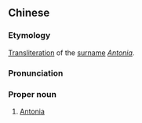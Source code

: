 {{also|安东尼娅}}
==Chinese==
{{zh-forms|s=安东尼娅|gloss=-}}

===Etymology===
[[transliteration|Transliteration]] of the {{etyl|en|zh}} [[surname]] ''[[Antonia]]''.

===Pronunciation===
{{zh-pron
|m=Āndōngníyà
|cat=pn
}}

===Proper noun===
{{zh-proper noun}}

# [[Antonia]]

{{zh-cat|English surnames}}